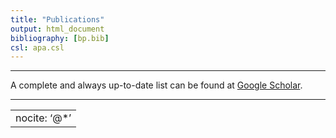 ```yaml
---
title: "Publications"
output: html_document
bibliography: [bp.bib]
csl: apa.csl
---
```


***

A complete and always up-to-date list can be found at [Google Scholar](https://scholar.google.de/citations?user=Uvhu3t0AAAAJ).

***

---
nocite: '@*'
---